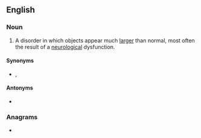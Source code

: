 ==English==

===Noun===
{{en-noun|~}}

# {{lb|en|pathology}} A disorder in which objects appear much [[larger]] than normal, most often the result of a [[neurological]] dysfunction.

====Synonyms====
* {{l|en|Brobdingnagian vision}}, {{l|en|macropsy}}

====Antonyms====
* {{l|en|micropsia}}

===Anagrams===
* {{anagrams|en|a=aacimoprs|Maricopas}}